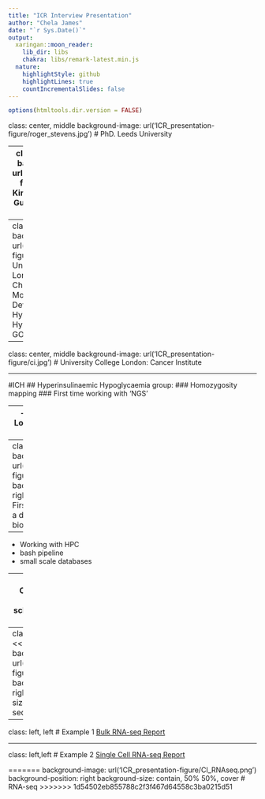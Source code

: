 ```yaml
---
title: "ICR Interview Presentation"
author: "Chela James"
date: "`r Sys.Date()`"
output:
  xaringan::moon_reader:
    lib_dir: libs
    chakra: libs/remark-latest.min.js
  nature:
    highlightStyle: github
    highlightLines: true
    countIncrementalSlides: false
---
```


```r
options(htmltools.dir.version = FALSE)
```

class: center, middle
background-image: url('ICR_presentation-figure/roger_stevens.jpg')
# PhD.  Leeds University


---
class: center, middle
background-image: url('ICR_presentation-figure/guys.jpg')
# Kings College London: Guy's and St Thomas' Hospital

---
class: centre, middle
background-image: url('ICR_presentation-figure/ich.jpg')
# University College London: Institute of Child Health
## Molecular Heart Development
## Hyperinsulinaemic Hypoglycaemia
## GOSgene

---
class: center, middle
background-image: url('ICR_presentation-figure/ci.jpg')
# University College London: Cancer Institute

---

#ICH
## Hyperinsulinaemic Hypoglycaemia group:
### Homozygosity mapping
### First time working with 'NGS'

--
- Windows to Linux
- Lots of help from patient bioinformaticians
---
class: left, left
background-image: url('ICR_presentation-figure/gosgene_pipe.png')
background-position: right
## GOSgene
### First employment 
### as a dedicated bioinformatician
--

- Working with HPC
- bash pipeline
- small scale databases

---
class: left, left
# Cancer Institute
- bulk RNA-seq
- scRNA-seq
- ATAC-seq
- ChIP-seq

---
class: left, left
<<<<<<< HEAD
background-image: url('ICR_presentation-figure/bulk_rna.png')
background-position: right
background-size: contain
# RNA-seq

---
class: left, left
# Example 1
 <a href="RAJ_RNA_seq.html">Bulk RNA-seq Report</a> 

---
class: left,left
# Example 2
<a href="azzoni.html">Single Cell RNA-seq Report</a>

=======
background-image: url('ICR_presentation-figure/CI_RNAseq.png')
background-position: right
background-size: contain, 50% 50%, cover
# RNA-seq
>>>>>>> 1d54502eb855788c2f3f467d64558c3ba0215d51
